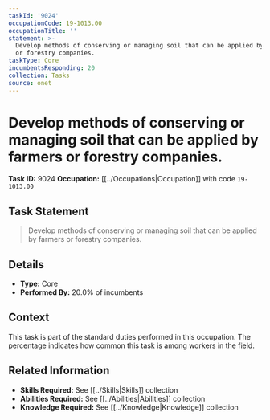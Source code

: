 ```yaml
---
taskId: '9024'
occupationCode: 19-1013.00
occupationTitle: ''
statement: >-
  Develop methods of conserving or managing soil that can be applied by farmers
  or forestry companies.
taskType: Core
incumbentsResponding: 20
collection: Tasks
source: onet
---
```

# Develop methods of conserving or managing soil that can be applied by farmers or forestry companies.

**Task ID:** 9024
**Occupation:** [[../Occupations|Occupation]] with code `19-1013.00`

## Task Statement

> Develop methods of conserving or managing soil that can be applied by farmers or forestry companies.

## Details

- **Type:** Core
- **Performed By:** 20.0% of incumbents

## Context

This task is part of the standard duties performed in this occupation. The percentage indicates how common this task is among workers in the field.

## Related Information

- **Skills Required:** See [[../Skills|Skills]] collection
- **Abilities Required:** See [[../Abilities|Abilities]] collection
- **Knowledge Required:** See [[../Knowledge|Knowledge]] collection
